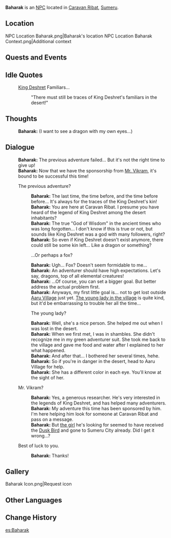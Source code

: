 {{Character Infobox
|type             = NPC
|image            = NPC Baharak.png
|region           = Sumeru
|affiliation      = Adventurers' Guild
|title            = Adventurer
|ancestry         = <!-- Clan/family -->
|father           = 
|mother           = 
|spouse           = 
|sibling          = 
|child            = 
|relative         = 
|voiceEN          = 
|voiceCN          = 
|voiceJP          = 
|dialoguereward   = 
}}
'''Baharak''' is an [[NPC]] located in [[Caravan Ribat]], [[Sumeru]].

==Location==
<gallery>
NPC Location Baharak.png|Baharak's location
NPC Location Baharak Context.png|Additional context
</gallery>
<!--
==Profile==
''(To be added.)''

===Personality===
''(To be added.)''

===Appearance===
''(To be added.)''
-->
==Quests and Events==
{{Quests and Events}}

==Idle Quotes==
{{Dialogue start}}
: {{DIcon|Idle}} [[Scarlet King|King Deshret]] Familiars...
:: {{A|VO Baharak 01.ogg}} "There must still be traces of King Deshret's familiars in the desert!"
{{Dialogue end}}

==Thoughts==
{{All Schemes to Know Explanation|name=Baharak}}
:{{A|VO Baharak All Schemes to Know 01.ogg}} '''Baharak:''' (I want to see a dragon with my own eyes...)

==Dialogue==
{{Dialogue start}}
:'''Baharak:''' The previous adventure failed... But it's not the right time to give up!
:'''Baharak:''' Now that we have the sponsorship from [[Vikram|Mr. Vikram]], it's bound to be successful this time!
:{{DIcon}} The previous adventure?
::'''Baharak:''' The last time, the time before, and the time before before... It's always for the traces of the King Deshret's kin!
::'''Baharak:''' You are here at Caravan Ribat. I presume you have heard of the legend of King Deshret among the desert inhabitants?
::'''Baharak:''' The true "God of Wisdom" in the ancient times who was long forgotten... I don't know if this is true or not, but sounds like King Deshret was a god with many followers, right?
::'''Baharak:''' So even if King Deshret doesn't exist anymore, there could still be some kin left... Like a dragon or something?
::{{DIcon}} ...Or perhaps a fox?
::'''Baharak:''' Ugh... Fox? Doesn't seem formidable to me...
::'''Baharak:''' An adventurer should have high expectations. Let's say, dragons, top of all elemental creatures!
::'''Baharak:''' ...Of course, you can set a bigger goal. But better address the actual problem first.
::'''Baharak:''' Anyways, my first little goal is... not to get lost outside [[Aaru Village]] just yet. [[Candace|The young lady in the village]] is quite kind, but it'd be embarrassing to trouble her all the time...
::{{DIcon}} The young lady?
::'''Baharak:''' Well, she's a nice person. She helped me out when I was lost in the desert.
::'''Baharak:''' When we first met, I was in shambles. She didn't recognize me in my green adventurer suit. She took me back to the village and gave me food and water after I explained to her what happened.
::'''Baharak:''' And after that... I bothered her several times, hehe.
::'''Baharak:''' So if you're in danger in the desert, head to Aaru Village for help.
::'''Baharak:''' She has a different color in each eye. You'll know at the sight of her.
:{{DIcon}} Mr. Vikram?
::'''Baharak:''' Yes, a generous {{Rubi|[[Vahumana]]|Aetiology}} researcher. He's very interested in the legends of King Deshret, and has helped many adventurers.
::'''Baharak:''' My adventure this time has been sponsored by him. I'm here helping him look for someone at Caravan Ribat and pass on a message.
::'''Baharak:''' But [[Gohar|the girl]] he's looking for seemed to have received the [[Dusk Bird]] and gone to Sumeru City already. Did I get it wrong...?
:{{DIcon}} Best of luck to you.
::'''Baharak:''' Thanks!
{{Dialogue end}}
<!--
==Event Dialogue==
===Event Name===
{{Dialogue start}}
:'''{{subst:PAGENAME}}:'''
{{Dialogue end}}

==Trivia==
* 
-->
==Gallery==
<gallery>
Baharak Icon.png|Request icon
</gallery>

==Other Languages==
{{Other Languages
|default_hidden = 1
|en      = Baharak
|zhs     = 巴哈拉克
|zhs_rm  = Bāhālākè
|zht     = 巴哈拉克
|zht_rm  = Bāhālākè
|ja      = バハラカ
|ja_rm   = Baharaka
|ko      = 바하락
|ko_rm   = Baharak
|es      = Baharak
|fr      = Baharak
|ru      = Бахарак
|th      = Baharak
|vi      = Baharak
|de      = Baharak
|id      = Baharak
|pt      = Baharak
|tr      = Baharak
|it      = Baharak
}}

==Change History==
{{Change History|3.0}}

[[es:Baharak]]